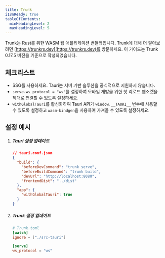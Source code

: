 ```yaml
---
title: Trunk
i18nReady: true
tableOfContents:
  minHeadingLevel: 2
  maxHeadingLevel: 5
---
```



Trunk는 Rust를 위한 WASM 웹 애플리케이션 번들러입니다. Trunk에 대해 더 알아보려면 [https://trunkrs.dev](https://trunkrs.dev)를 방문하세요. 이 가이드는 Trunk 0.17.5 버전을 기준으로 작성되었습니다.

## 체크리스트

- SSG를 사용하세요. Tauri는 서버 기반 솔루션을 공식적으로 지원하지 않습니다.
- `serve.ws_protocol = "ws"`를 설정하여 모바일 개발을 위한 핫 리로드 웹소켓을 제대로 연결할 수 있도록 설정하세요.
- `withGlobalTauri`를 활성화하여 Tauri API가 `window.__TAURI__` 변수에 사용할 수 있도록 설정하고 `wasm-bindgen`을 사용하여 가져올 수 있도록 설정하세요.

## 설정 예시

<Steps>

1. ##### Tauri 설정 업데이트

   ```json
   // tauri.conf.json
   {
     "build": {
       "beforeDevCommand": "trunk serve",
       "beforeBuildCommand": "trunk build",
       "devUrl": "http://localhost:8080",
       "frontendDist": "../dist"
     },
     "app": {
       "withGlobalTauri": true
     }
   }
   ```

1. ##### Trunk 설정 업데이트

   ```toml
   # Trunk.toml
   [watch]
   ignore = ["./src-tauri"]

   [serve]
   ws_protocol = "ws"
   ```

</Steps>
